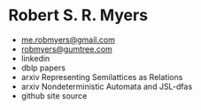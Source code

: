 
# Robert S. R. Myers

- [me.robmyers@gmail.com](mailto:me.robmyers@gmail.com)
- [robmyers@gumtree.com](mailto:robmyers@gumtree.com)
- <ExtLink href="https://www.linkedin.com/in/robert-myers-4822ab18a/">linkedin</ExtLink>
- dblp <ExtLink href="https://dblp.org/pers/hd/m/Myers:Robert_S=_R=">papers</ExtLink>
- arxiv <ExtLink href='https://arxiv.org/abs/2007.10277'>
    Representing Semilattices as Relations
  </ExtLink>
- arxiv <ExtLink href='https://arxiv.org/abs/2007.06031'>
    Nondeterministic Automata and JSL-dfas
  </ExtLink>
- github <ExtLink href="https://github.com/rob-myers/rob-myers.github.io">site source</ExtLink>
